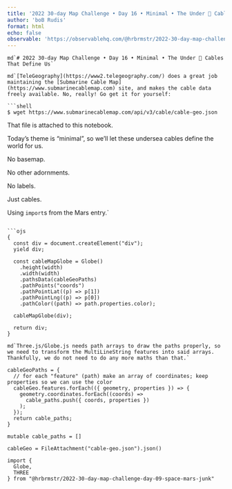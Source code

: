 ```yaml
---
title: '2022 30-day Map Challenge • Day 16 • Minimal • The Under 🌊 Cables That Define Us'
author: 'boB Rudis'
format: html
echo: false
observable: 'https://observablehq.com/@hrbrmstr/2022-30-day-map-challenge-day-16-minimal-the-under-cables-tha'
---
```


```ojs
md`# 2022 30-day Map Challenge • Day 16 • Minimal • The Under 🌊 Cables That Define Us`
```

```ojs
md`[TeleGeography](https://www2.telegeography.com/) does a great job maintaining the [Submarine Cable Map](https://www.submarinecablemap.com) site, and makes the cable data freely available. No, really! Go get it for yourself:

```shell
$ wget https://www.submarinecablemap.com/api/v3/cable/cable-geo.json
```

That file is attached to this notebook.

Today's theme is "minimal", so we'll let these undersea cables define the world for us.

No basemap.

No other adornments.

No labels.

Just cables.

Using `import`s from the Mars entry.`
```

```ojs
{
  const div = document.createElement("div");
  yield div;

  const cableMapGlobe = Globe()
    .height(width)
    .width(width)
    .pathsData(cableGeoPaths)
    .pathPoints("coords")
    .pathPointLat((p) => p[1])
    .pathPointLng((p) => p[0])
    .pathColor((path) => path.properties.color);

  cableMapGlobe(div);

  return div;
}
```

```ojs
md`Three.js/Globe.js needs path arrays to draw the paths properly, so we need to transform the MultiLineString features into said arrays. Thankfully, we do not need to do any more maths than that.`
```

```ojs
cableGeoPaths = {
  // for each "feature" (path) make an array of coordinates; keep properties so we can use the color
  cableGeo.features.forEach(({ geometry, properties }) => {
    geometry.coordinates.forEach((coords) =>
      cable_paths.push({ coords, properties })
    );
  });
  return cable_paths;
}
```

```ojs
mutable cable_paths = []
```

```ojs
cableGeo = FileAttachment("cable-geo.json").json()
```

```ojs
import {
  Globe,
  THREE
} from "@hrbrmstr/2022-30-day-map-challenge-day-09-space-mars-junk"
```

